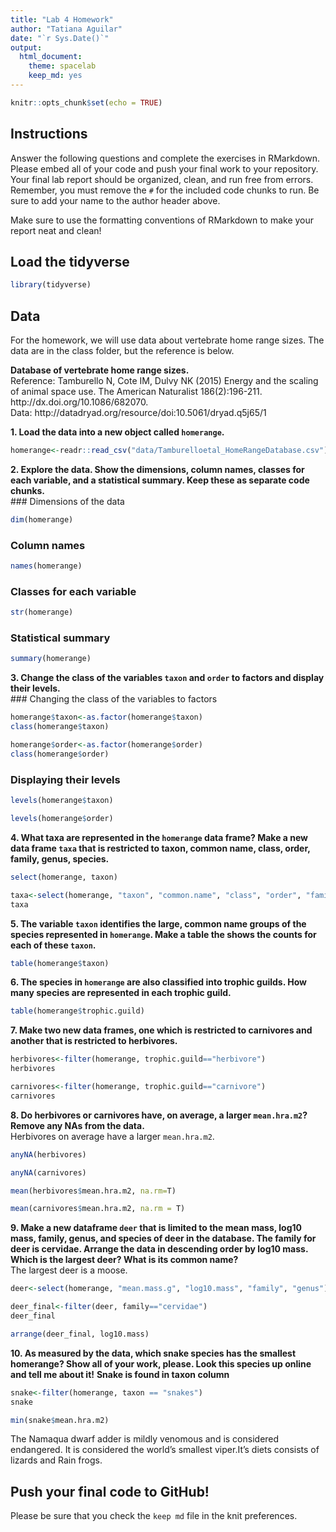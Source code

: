 ```yaml
---
title: "Lab 4 Homework"
author: "Tatiana Aguilar"
date: "`r Sys.Date()`"
output:
  html_document: 
    theme: spacelab
    keep_md: yes
---
```


```r
knitr::opts_chunk$set(echo = TRUE)
```

## Instructions
Answer the following questions and complete the exercises in RMarkdown. Please embed all of your code and push your final work to your repository. Your final lab report should be organized, clean, and run free from errors. Remember, you must remove the `#` for the included code chunks to run. Be sure to add your name to the author header above.  

Make sure to use the formatting conventions of RMarkdown to make your report neat and clean!  

## Load the tidyverse
```r
library(tidyverse)
```

## Data
For the homework, we will use data about vertebrate home range sizes. The data are in the class folder, but the reference is below.  

**Database of vertebrate home range sizes.**  
Reference: Tamburello N, Cote IM, Dulvy NK (2015) Energy and the scaling of animal space use. The American Naturalist 186(2):196-211. http://dx.doi.org/10.1086/682070.  
Data: http://datadryad.org/resource/doi:10.5061/dryad.q5j65/1  

**1. Load the data into a new object called `homerange`.**
```r
homerange<-readr::read_csv("data/Tamburelloetal_HomeRangeDatabase.csv")
```

**2. Explore the data. Show the dimensions, column names, classes for each variable, and a statistical summary. Keep these as separate code chunks.**  
### Dimensions of the data
```r
dim(homerange)
```
### Column names
```r
names(homerange)
```

### Classes for each variable
```r
str(homerange)
```

### Statistical summary
```r
summary(homerange)
```

**3. Change the class of the variables `taxon` and `order` to factors and display their levels.**  
### Changing the class of the variables to factors
```r
homerange$taxon<-as.factor(homerange$taxon)
class(homerange$taxon)
```
```r
homerange$order<-as.factor(homerange$order)
class(homerange$order)
```
### Displaying their levels
```r
levels(homerange$taxon)
```

```r
levels(homerange$order)
```


**4. What taxa are represented in the `homerange` data frame? Make a new data frame `taxa` that is restricted to taxon, common name, class, order, family, genus, species.**  
```r
select(homerange, taxon)
```

```r
taxa<-select(homerange, "taxon", "common.name", "class", "order", "family", "genus", "species")
taxa
```

**5. The variable `taxon` identifies the large, common name groups of the species represented in `homerange`. Make a table the shows the counts for each of these `taxon`.**  

```r
table(homerange$taxon)
```

**6. The species in `homerange` are also classified into trophic guilds. How many species are represented in each trophic guild.**  
```r
table(homerange$trophic.guild)
```

**7. Make two new data frames, one which is restricted to carnivores and another that is restricted to herbivores.**  
```r
herbivores<-filter(homerange, trophic.guild=="herbivore")
herbivores
```

```r
carnivores<-filter(homerange, trophic.guild=="carnivore")
carnivores
```

**8. Do herbivores or carnivores have, on average, a larger `mean.hra.m2`? Remove any NAs from the data.**  
Herbivores on average have a larger `mean.hra.m2`.
```r
anyNA(herbivores)
```
```r
anyNA(carnivores)
```

```r
mean(herbivores$mean.hra.m2, na.rm=T)
```

```r
mean(carnivores$mean.hra.m2, na.rm = T)
```

**9. Make a new dataframe `deer` that is limited to the mean mass, log10 mass, family, genus, and species of deer in the database. The family for deer is cervidae. Arrange the data in descending order by log10 mass. Which is the largest deer? What is its common name?**  
The largest deer is a moose.
```r
deer<-select(homerange, "mean.mass.g", "log10.mass", "family", "genus")
```

```r
deer_final<-filter(deer, family=="cervidae")
deer_final
```

```r
arrange(deer_final, log10.mass)
```

**10. As measured by the data, which snake species has the smallest homerange? Show all of your work, please. Look this species up online and tell me about it!** **Snake is found in taxon column**   

```r
snake<-filter(homerange, taxon == "snakes")
snake
```

```r
min(snake$mean.hra.m2)
```
The Namaqua dwarf adder is mildly venomous and is considered endangered. It is considered the world's smallest viper.It's diets consists of lizards and Rain frogs.

## Push your final code to GitHub!
Please be sure that you check the `keep md` file in the knit preferences.   